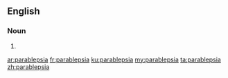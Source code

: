 ==English==

===Noun===
{{head|en|plural}}

# {{plural of|parablepsy|lang=en}}

[[ar:parablepsia]]
[[fr:parablepsia]]
[[ku:parablepsia]]
[[my:parablepsia]]
[[ta:parablepsia]]
[[zh:parablepsia]]